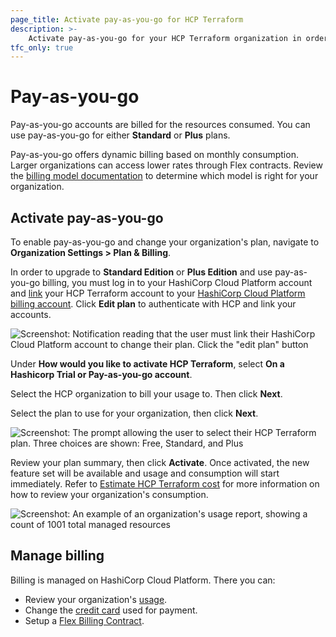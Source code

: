 ```yaml
---
page_title: Activate pay-as-you-go for HCP Terraform
description: >-
    Activate pay-as-you-go for your HCP Terraform organization in order to upgrade to standard or plus editions.
tfc_only: true
---
```


# Pay-as-you-go

Pay-as-you-go accounts are billed for the resources consumed. You can use pay-as-you-go for either **Standard** or **Plus** plans. 

Pay-as-you-go offers dynamic billing based on monthly consumption. Larger organizations can access lower rates through Flex contracts. Review the [billing model documentation](/hcp/docs/hcp/admin/billing#billing-models) to determine which model is right for your organization.

## Activate pay-as-you-go

To enable pay-as-you-go and change your organization's plan, navigate to **Organization Settings > Plan & Billing**. 

In order to upgrade to **Standard Edition** or **Plus Edition** and use pay-as-you-go billing, you must log in to your HashiCorp Cloud Platform account and [link](/terraform/cloud-docs/users-teams-organizations/users#linking-hcp-and-hcp-terraform-accounts) your HCP Terraform account to your [HashiCorp Cloud Platform billing account](/hcp/docs/hcp/admin/billing). Click **Edit plan** to authenticate with HCP and link your accounts.

![Screenshot: Notification reading that the user must link their HashiCorp Cloud Platform account to change their plan. Click the "edit plan" button](/img/docs/tfc-pnb-link-hcp.png)

Under **How would you like to activate HCP Terraform**, select **On a Hashicorp Trial or Pay-as-you-go account**.

Select the HCP organization to bill your usage to. Then click **Next**. 

Select the plan to use for your organization, then click **Next**.

![Screenshot: The prompt allowing the user to select their HCP Terraform plan. Three choices are shown: Free, Standard, and Plus](/img/docs/tfc-select-plan.png)

Review your plan summary, then click **Activate**. Once activated, the new feature set will be available and usage and consumption will start immediately. Refer to [Estimate HCP Terraform cost](/terraform/cloud-docs/overview/estimate-hcp-terraform-cost) for more information on how to review your organization's consumption.

![Screenshot: An example of an organization's usage report, showing a count of 1001 total managed resources](/img/docs/tfc-edit-plan-estimate.png)

## Manage billing

Billing is managed on HashiCorp Cloud Platform. There you can:
- Review your organization's [usage](/hcp/docs/hcp/admin/billing#usage).
- Change the [credit card](/hcp/docs/hcp/admin/billing/pay-as-you-go#change-credit-card) used for payment.
- Setup a [Flex Billing Contract](/hcp/docs/hcp/admin/billing/flex-multiyear).
